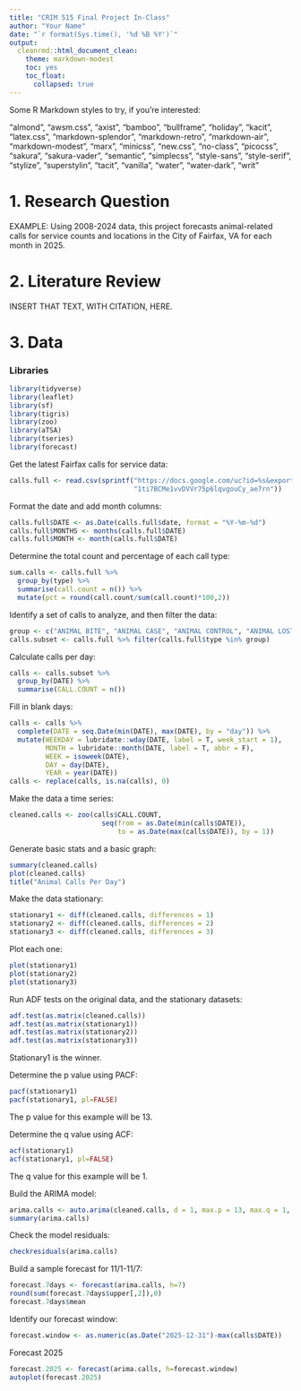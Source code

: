```yaml
---
title: "CRIM 515 Final Project In-Class"
author: "Your Name"
date: "`r format(Sys.time(), '%d %B %Y')`"
output: 
  cleanrmd::html_document_clean:
    theme: markdown-modest
    toc: yes
    toc_float: 
      collapsed: true
---
```


Some R Markdown styles to try, if you're interested:

“almond”, “awsm.css”, “axist”, “bamboo”, “bullframe”, “holiday”, “kacit”, “latex.css”, “markdown-splendor”, “markdown-retro”, “markdown-air”, “markdown-modest”, “marx”, “minicss”, “new.css”, “no-class”, “picocss”, “sakura”, “sakura-vader”, “semantic”, “simplecss”, “style-sans”, “style-serif”, “stylize”, “superstylin”, “tacit”, “vanilla”, “water”, “water-dark”, “writ”

# 1. Research Question

EXAMPLE:  Using 2008-2024 data, this project forecasts animal-related calls for service counts and locations in the City of Fairfax, VA for each month in 2025.

# 2. Literature Review

INSERT THAT TEXT, WITH CITATION, HERE.

# 3. Data

### Libraries

```r
library(tidyverse)
library(leaflet)
library(sf)
library(tigris)
library(zoo)
library(aTSA)
library(tseries)
library(forecast)
```

Get the latest Fairfax calls for service data:
```r
calls.full <- read.csv(sprintf("https://docs.google.com/uc?id=%s&export=download",
                               "1ti7BCMe1vvDVVr75p6lqvgouCy_ae7rn"))
```

Format the date and add month columns:
```r
calls.full$DATE <- as.Date(calls.full$date, format = "%Y-%m-%d")
calls.full$MONTHS <- months(calls.full$DATE)
calls.full$MONTH <- month(calls.full$DATE)
```

Determine the total count and percentage of each call type:
```r
sum.calls <- calls.full %>%
  group_by(type) %>%
  summarise(call.count = n()) %>%
  mutate(pct = round(call.count/sum(call.count)*100,2))
```

Identify a set of calls to analyze, and then filter the data:
```r
group <- c("ANIMAL BITE", "ANIMAL CASE", "ANIMAL CONTROL", "ANIMAL LOST-FOUND")
calls.subset <- calls.full %>% filter(calls.full$type %in% group)
```

Calculate calls per day:
```r
calls <- calls.subset %>%
  group_by(DATE) %>%
  summarise(CALL.COUNT = n())
```

Fill in blank days:
```r
calls <- calls %>%
  complete(DATE = seq.Date(min(DATE), max(DATE), by = "day")) %>%
  mutate(WEEKDAY = lubridate::wday(DATE, label = T, week_start = 1), 
         MONTH = lubridate::month(DATE, label = T, abbr = F),
         WEEK = isoweek(DATE),
         DAY = day(DATE),
         YEAR = year(DATE))
calls <- replace(calls, is.na(calls), 0)
```

Make the data a time series:
```r
cleaned.calls <- zoo(calls$CALL.COUNT, 
                       seq(from = as.Date(min(calls$DATE)), 
                           to = as.Date(max(calls$DATE)), by = 1))
```

Generate basic stats and a basic graph:
```r
summary(cleaned.calls)
plot(cleaned.calls)
title("Animal Calls Per Day")
```

Make the data stationary:
```r
stationary1 <- diff(cleaned.calls, differences = 1)
stationary2 <- diff(cleaned.calls, differences = 2)
stationary3 <- diff(cleaned.calls, differences = 3)
```

Plot each one:
```r
plot(stationary1)
plot(stationary2)
plot(stationary3)
```

Run ADF tests on the original data, and the stationary datasets:
```r
adf.test(as.matrix(cleaned.calls))
adf.test(as.matrix(stationary1))
adf.test(as.matrix(stationary2))
adf.test(as.matrix(stationary3))
```

Stationary1 is the winner.

Determine the p value using PACF:
```r
pacf(stationary1)
pacf(stationary1, pl=FALSE)
```

The p value for this example will be 13.

Determine the q value using ACF:
```r
acf(stationary1)
acf(stationary1, pl=FALSE)
```

The q value for this example will be 1.

Build the ARIMA model:
```r
arima.calls <- auto.arima(cleaned.calls, d = 1, max.p = 13, max.q = 1, seasonal = T)
summary(arima.calls)
```

Check the model residuals:
```r
checkresiduals(arima.calls)
```

Build a sample forecast for 11/1-11/7:
```r
forecast.7days <- forecast(arima.calls, h=7)
round(sum(forecast.7days$upper[,2]),0)
forecast.7days$mean
```

Identify our forecast window:
```r
forecast.window <- as.numeric(as.Date("2025-12-31")-max(calls$DATE))
```

Forecast 2025
```r
forecast.2025 <- forecast(arima.calls, h=forecast.window)
autoplot(forecast.2025)
```

